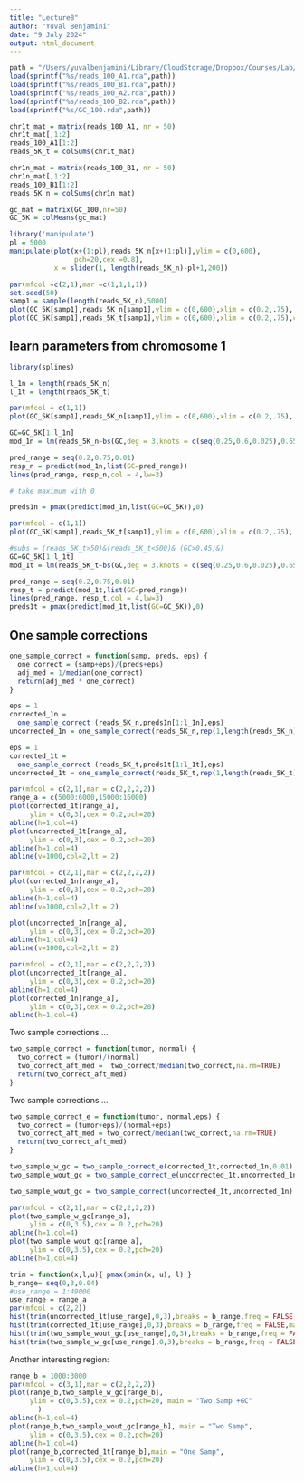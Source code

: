```yaml
---
title: "Lecture8"
author: "Yuval Benjamini"
date: "9 July 2024"
output: html_document
---
```


```r
path = "/Users/yuvalbenjamini/Library/CloudStorage/Dropbox/Courses/Lab/Lab_52568_17/Lectures" 
load(sprintf("%s/reads_100_A1.rda",path))
load(sprintf("%s/reads_100_B1.rda",path))
load(sprintf("%s/reads_100_A2.rda",path))
load(sprintf("%s/reads_100_B2.rda",path))
load(sprintf("%s/GC_100.rda",path))
```

```r
chr1t_mat = matrix(reads_100_A1, nr = 50)
chr1t_mat[,1:2]
reads_100_A1[1:2]
reads_5K_t = colSums(chr1t_mat)

chr1n_mat = matrix(reads_100_B1, nr = 50)
chr1n_mat[,1:2]
reads_100_B1[1:2]
reads_5K_n = colSums(chr1n_mat)

gc_mat = matrix(GC_100,nr=50)
GC_5K = colMeans(gc_mat)
```


```r
library('manipulate')
pl = 5000
manipulate(plot(x+(1:pl),reads_5K_n[x+(1:pl)],ylim = c(0,600),
                pch=20,cex =0.8), 
           x = slider(1, length(reads_5K_n)-pl+1,200))
```


```r
par(mfcol =c(2,1),mar =c(1,1,1,1))
set.seed(50)
samp1 = sample(length(reads_5K_n),5000)
plot(GC_5K[samp1],reads_5K_n[samp1],ylim = c(0,600),xlim = c(0.2,.75), cex = 0.5, pch=20)
plot(GC_5K[samp1],reads_5K_t[samp1],ylim = c(0,600),xlim = c(0.2,.75),cex = 0.5, pch=20)

```

## learn parameters from chromosome 1

```r
library(splines)

l_1n = length(reads_5K_n)
l_1t = length(reads_5K_t)

par(mfcol = c(1,1))
plot(GC_5K[samp1],reads_5K_n[samp1],ylim = c(0,600),xlim = c(0.2,.75), cex = 0.5, pch=20)

GC=GC_5K[1:l_1n]
mod_1n = lm(reads_5K_n~bs(GC,deg = 3,knots = c(seq(0.25,0.6,0.025),0.65)),subset = (reads_5K_n>50 & reads_5K_n<600 ))

pred_range = seq(0.2,0.75,0.01)
resp_n = predict(mod_1n,list(GC=pred_range))
lines(pred_range, resp_n,col = 4,lw=3)

# take maximum with 0

preds1n = pmax(predict(mod_1n,list(GC=GC_5K)),0)
```


```r
par(mfcol = c(1,1))
plot(GC_5K[samp1],reads_5K_t[samp1],ylim = c(0,600),xlim = c(0.2,.75), cex = 0.5, pch=20)

#subs = (reads_5K_t>50)&(reads_5K_t<500)& (GC>0.45)&)
GC=GC_5K[1:l_1t]
mod_1t = lm(reads_5K_t~bs(GC,deg = 3,knots = c(seq(0.25,0.6,0.025),0.65)),subset = (reads_5K_t>50) & (reads_5K_t<550))

pred_range = seq(0.2,0.75,0.01)
resp_t = predict(mod_1t,list(GC=pred_range))
lines(pred_range, resp_t,col = 4,lw=3)
preds1t = pmax(predict(mod_1t,list(GC=GC_5K)),0)

```

## One sample corrections
```r
one_sample_correct = function(samp, preds, eps) {
  one_correct = (samp+eps)/(preds+eps)
  adj_med = 1/median(one_correct)
  return(adj_med * one_correct)
}
```

```r

eps = 1
corrected_1n = 
  one_sample_correct (reads_5K_n,preds1n[1:l_1n],eps)
uncorrected_1n = one_sample_correct(reads_5K_n,rep(1,length(reads_5K_n)),eps)

eps = 1
corrected_1t = 
  one_sample_correct (reads_5K_t,preds1t[1:l_1t],eps)
uncorrected_1t = one_sample_correct(reads_5K_t,rep(1,length(reads_5K_t)),eps)

par(mfcol = c(2,1),mar = c(2,2,2,2))
range_a = c(5000:6000,15000:16000)
plot(corrected_1t[range_a],
     ylim = c(0,3),cex = 0.2,pch=20)
abline(h=1,col=4)
plot(uncorrected_1t[range_a],
     ylim = c(0,3),cex = 0.2,pch=20)
abline(h=1,col=4)
abline(v=1000,col=2,lt = 2)
```

```r
par(mfcol = c(2,1),mar = c(2,2,2,2))
plot(corrected_1n[range_a],
     ylim = c(0,3),cex = 0.2,pch=20)
abline(h=1,col=4)
abline(v=1000,col=2,lt = 2)

plot(uncorrected_1n[range_a],
     ylim = c(0,3),cex = 0.2,pch=20)
abline(h=1,col=4)
abline(v=1000,col=2,lt = 2)

```

```r
par(mfcol = c(2,1),mar = c(2,2,2,2))
plot(uncorrected_1t[range_a],
     ylim = c(0,3),cex = 0.2,pch=20)
abline(h=1,col=4)
plot(corrected_1n[range_a],
     ylim = c(0,3),cex = 0.2,pch=20)
abline(h=1,col=4)

```

Two sample corrections ...
```r
two_sample_correct = function(tumor, normal) {
  two_correct = (tumor)/(normal)
  two_correct_aft_med =  two_correct/median(two_correct,na.rm=TRUE)
  return(two_correct_aft_med)    
}
```

Two sample corrections ...
```r
two_sample_correct_e = function(tumor, normal,eps) {
  two_correct = (tumor+eps)/(normal+eps)
  two_correct_aft_med = two_correct/median(two_correct,na.rm=TRUE)
  return(two_correct_aft_med)
}

```


```r
two_sample_w_gc = two_sample_correct_e(corrected_1t,corrected_1n,0.01)
two_sample_wout_gc = two_sample_correct_e(uncorrected_1t,uncorrected_1n,0.01)

two_sample_wout_gc = two_sample_correct(uncorrected_1t,uncorrected_1n)

par(mfcol = c(2,1),mar = c(2,2,2,2))
plot(two_sample_w_gc[range_a],
     ylim = c(0,3.5),cex = 0.2,pch=20)
abline(h=1,col=4)
plot(two_sample_wout_gc[range_a],
     ylim = c(0,3.5),cex = 0.2,pch=20)
abline(h=1,col=4)

```

```r
trim = function(x,l,u){ pmax(pmin(x, u), l) }
b_range= seq(0,3,0.04)
#use_range = 1:49000
use_range = range_a
par(mfcol = c(2,2))
hist(trim(uncorrected_1t[use_range],0,3),breaks = b_range,freq = FALSE, main = "Uncorrected")
hist(trim(corrected_1t[use_range],0,3),breaks = b_range,freq = FALSE,main = "One Sample")
hist(trim(two_sample_wout_gc[use_range],0,3),breaks = b_range,freq = FALSE, main = "Two Sample")
hist(trim(two_sample_w_gc[use_range],0,3),breaks = b_range,freq = FALSE, main = "Two Sample + GC")

```

Another interesting region: 

```r
range_b = 1000:3000
par(mfcol = c(3,1),mar = c(2,2,2,2))
plot(range_b,two_sample_w_gc[range_b],
     ylim = c(0,3.5),cex = 0.2,pch=20, main = "Two Samp +GC"
       )
abline(h=1,col=4)
plot(range_b,two_sample_wout_gc[range_b], main = "Two Samp",
     ylim = c(0,3.5),cex = 0.2,pch=20)
abline(h=1,col=4)
plot(range_b,corrected_1t[range_b],main = "One Samp",
     ylim = c(0,3.5),cex = 0.2,pch=20)
abline(h=1,col=4)


```